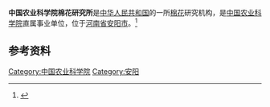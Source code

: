 '''中国农业科学院棉花研究所'''是[[中华人民共和国|中华人民共和国]]的一所[[棉花|棉花]]研究机构，是[[中国农业科学院|中国农业科学院]]直属事业单位，位于[[河南省|河南省]][[安阳市|安阳市]]。<ref>{{Cite book|title=中国农业百科全书 • 农作物卷 下|author=中国农业百科全书总编辑委员会农作物卷编辑委员会, 中国农业百科全书编辑部编|publisher=农业出版社|year=1991|isbn=|location=北京|pages=}}</ref>

== 参考资料 ==
{{reflist}}

[[Category:中国农业科学院|Category:中国农业科学院]]
[[Category:安阳|Category:安阳]]